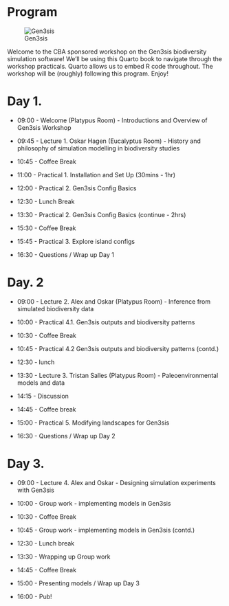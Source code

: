 # Program {.unnumbered}

![Gen3sis](figures/fox.png)

Welcome to the CBA sponsored workshop on the Gen3sis biodiversity simulation software! We'll be using this Quarto book to navigate through the workshop practicals. Quarto allows us to embed R code throughout. The workshop will be (roughly) following this program. Enjoy!

# Day 1. {.unnumbered}

-   09:00 - Welcome (Platypus Room) - Introductions and Overview of Gen3sis Workshop

-   09:45 - Lecture 1. Oskar Hagen (Eucalyptus Room) - History and philosophy of simulation modelling in biodiversity studies

-   10:45 - Coffee Break

-   11:00 - Practical 1. Installation and Set Up (30mins - 1hr)

-   12:00 - Practical 2. Gen3sis Config Basics

-   12:30 - Lunch Break

-   13:30 - Practical 2. Gen3sis Config Basics (continue - 2hrs)

-   15:30 - Coffee Break

-   15:45 - Practical 3. Explore island configs

-   16:30 - Questions / Wrap up Day 1

# Day. 2 {.unnumbered}

-   09:00 - Lecture 2. Alex and Oskar (Platypus Room) - Inference from simulated biodiversity data

-   10:00 - Practical 4.1. Gen3sis outputs and biodiversity patterns

-   10:30 - Coffee Break

-   10:45 - Practical 4.2 Gen3sis outputs and biodiversity patterns (contd.)

-   12:30 - lunch

-   13:30 - Lecture 3. Tristan Salles (Platypus Room) - Paleoenvironmental models and data

-   14:15 - Discussion

-   14:45 - Coffee break

-   15:00 - Practical 5. Modifying landscapes for Gen3sis

-   16:30 - Questions / Wrap up Day 2

# Day 3. {.unnumbered}

-   09:00 - Lecture 4. Alex and Oskar - Designing simulation experiments with Gen3sis

-   10:00 - Group work - implementing models in Gen3sis

-   10:30 - Coffee Break

-   10:45 - Group work - implementing models in Gen3sis (contd.)

-   12:30 - Lunch break

-   13:30 - Wrapping up Group work

-   14:45 - Coffee Break

-   15:00 - Presenting models / Wrap up Day 3

-   16:00 - Pub!
